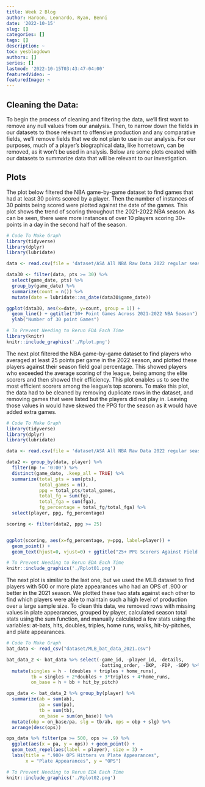```yaml
---
title: Week 2 Blog
author: Haroon, Leonardo, Ryan, Benni
date: '2022-10-15'
slug: []
categories: []
tags: []
description: ~
toc: yesblogdown
authors: []
series: []
lastmod: '2022-10-15T03:43:47-04:00'
featuredVideo: ~
featuredImage: ~
---
```


## Cleaning the Data:
To begin the process of cleaning and filtering the data, we'll first want to remove any null values from our analysis. Then, to narrow down the fields in our datasets to those relevant to offensive production and any comparative fields, we'll remove fields that we do not plan to use in our analysis. For our purposes, much of a player's biographical data, like hometown, can be removed, as it won't be used in analysis. Below are some plots created with our datasets to summarize data that will be relevant to our investigation.

## Plots
The plot below filtered the NBA game-by-game dataset to find games that had at least 30 points scored by a player. Then the number of instances of 30 points being scored were plotted against the date of the games. This plot shows the trend of scoring throughout the 2021-2022 NBA season. As can be seen, there were more instances of over 10 players scoring 30+ points in a day in the second half of the season. 

```r
# Code To Make Graph
library(tidyverse)
library(dplyr)
library(lubridate)

data <- read.csv(file = 'dataset/ASA All NBA Raw Data 2022 regular season.csv')

data30 <- filter(data, pts >= 30) %>%
  select(game_date, pts) %>%
  group_by(game_date) %>%
  summarize(count = n()) %>%
  mutate(date = lubridate::as_date(data30$game_date))

ggplot(data30, aes(x=date, y=count, group = 1)) +
  geom_line() + ggtitle("30+ Point Games Across 2021-2022 NBA Season") + xlab("Game Date") + 
  ylab("Number of 30 point Games")

```

``` r
# To Prevent Needing to Rerun EDA Each Time
library(knitr)
knitr::include_graphics('./Rplot.png')

```


The next plot filtered the NBA game-by-game dataset to find players who averaged at least 25 points per game in the 2022 season, and plotted these players against their season field goal percentage. This showed players who exceeded the average scoring of the league, being among the elite scorers and then showed their efficiency. This plot enables us to see the most efficient scorers among the league's top scorers. To make this plot, the data had to be cleaned by removing duplicate rows in the dataset, and removing games that were listed but the players did not play in. Leaving those values in would have skewed the PPG for the season as it would have added extra games. 


```r
# Code To Make Graph
library(tidyverse)
library(dplyr)
library(lubridate)

data <- read.csv(file = 'dataset/ASA All NBA Raw Data 2022 regular season.csv')

data2 <- group_by(data, player) %>%
  filter(mp != '0:00') %>%
  distinct(game_date, .keep_all = TRUE) %>%
  summarize(total_pts = sum(pts),
            total_games = n(),
            ppg = total_pts/total_games,
            total_fg = sum(fg),
            total_fga = sum(fga),
            fg_percentage = total_fg/total_fga) %>%
  select(player, ppg, fg_percentage) 

scoring <- filter(data2, ppg >= 25)


ggplot(scoring, aes(x=fg_percentage, y=ppg, label=player)) +
  geom_point() +
  geom_text(hjust=0, vjust=0) + ggtitle("25+ PPG Scorers Against Field Goal Percentage")

```

``` r
# To Prevent Needing to Rerun EDA Each Time
knitr::include_graphics('./Rplot01.png')

```


The next plot is similar to the last one, but we used the MLB dataset to find players with 500 or more plate appearances who had an OPS of .900 or better in the 2021 season. We plotted these two stats against each other to find which players were able to maintain such a high level of production over a large sample size. To clean this data, we removed rows with missing values in plate appearances, grouped by player, calculated season total stats using the sum function, and manually calculated a few stats using the variables: at-bats, hits, doubles, triples, home runs, walks, hit-by-pitches, and plate appearances.

```r
# Code To Make Graph
bat_data <- read_csv("dataset/MLB_bat_data_2021.csv")

bat_data_2 <- bat_data %>% select(-game_id, -player_id, -details,
                                  -batting_order, -DKP, -FDP, -SDP) %>%
  mutate(singles = h - (doubles + triples + home_runs),
         tb = singles + 2*doubles + 3*triples + 4*home_runs,
         on_base = h + bb + hit_by_pitch)

ops_data <- bat_data_2 %>% group_by(player) %>%
  summarize(ab = sum(ab),
            pa = sum(pa),
            tb = sum(tb),
            on_base = sum(on_base)) %>% 
  mutate(obp = on_base/pa, slg = tb/ab, ops = obp + slg) %>% 
  arrange(desc(ops))

ops_data %>% filter(pa >= 500, ops >= .9) %>%
  ggplot(aes(x = pa, y = ops)) + geom_point() +
  geom_text_repel(aes(label = player), size = 3) +
  labs(title = ".900+ OPS Hitters vs Plate Appearances",
       x = "Plate Appearances", y = "OPS")
```


```r
# To Prevent Needing to Rerun EDA Each Time
knitr::include_graphics('./Rplot02.png')

```










